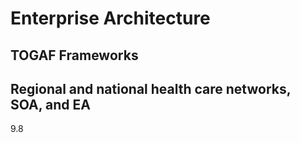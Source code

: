 # Enterprise Architecture {.unnumbered}


## TOGAF Frameworks

## Regional and national health care networks, SOA, and EA

9.8

